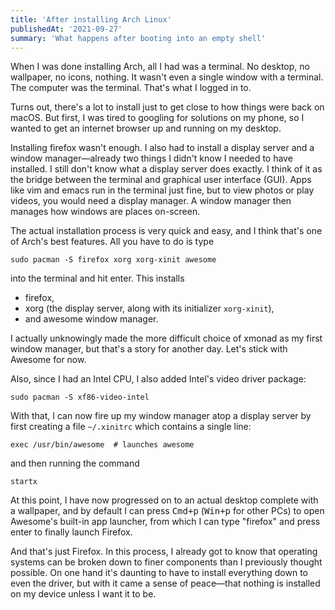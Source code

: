 ```yaml
---
title: 'After installing Arch Linux'
publishedAt: '2021-09-27'
summary: 'What happens after booting into an empty shell'
---
```


When I was done installing Arch, all I had was a terminal. No desktop, no
wallpaper, no icons, nothing. It wasn't even a single window with a terminal.
The computer was the terminal. That's what I logged in to.

Turns out, there's a lot to install just to get close to how things were back on
macOS. But first, I was tired to googling for solutions on my phone, so I wanted
to get an internet browser up and running on my desktop.

Installing firefox wasn't enough. I also had to install a display server and a
window manager—already two things I didn't know I needed to have installed. I
still don't know what a display server does exactly. I think of it as the bridge
between the terminal and graphical user interface (GUI). Apps like vim and emacs
run in the terminal just fine, but to view photos or play videos, you would need
a display manager. A window manager then manages how windows are places
on-screen.

The actual installation process is very quick and easy, and I think that's one
of Arch's best features. All you have to do is type

```
sudo pacman -S firefox xorg xorg-xinit awesome
```

into the terminal and hit enter. This installs
* firefox,
* xorg (the display server, along with its initializer `xorg-xinit`),
* and awesome window manager.

I actually unknowingly made the more difficult choice of xmonad as my first
window manager, but that's a story for another day. Let's stick with Awesome for
now.

Also, since I had an Intel CPU, I also added Intel's video driver package:

```
sudo pacman -S xf86-video-intel
```

With that, I can now fire up my window manager atop a display server by first
creating a file `~/.xinitrc` which contains a single line:

```
exec /usr/bin/awesome  # launches awesome
```

and then running the command

```
startx
```

At this point, I have now progressed on to an actual desktop complete with a
wallpaper, and by default I can press <Kbd>Cmd+p</Kbd> (<Kbd>Win+p</Kbd> for
other PCs) to open Awesome's built-in app launcher, from which I can type
"firefox" and press enter to finally launch Firefox.

And that's just Firefox. In this process, I already got to know that operating
systems can be broken down to finer components than I previously thought
possible. On one hand it's daunting to have to install everything down to even
the driver, but with it came a sense of peace—that nothing is installed on my
device unless I want it to be.
